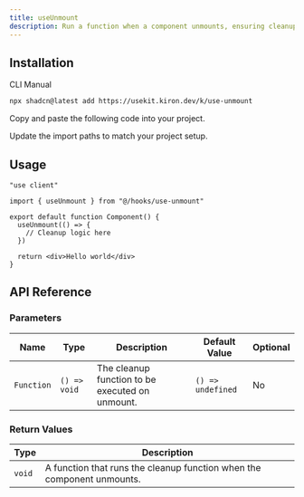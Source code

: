 ```yaml
---
title: useUnmount
description: Run a function when a component unmounts, ensuring cleanups or final actions are handled effectively.
---
```


## Installation

<Tabs defaultValue="cli">

<TabsList>
  <TabsTrigger value="cli">CLI</TabsTrigger>
  <TabsTrigger value="manual">Manual</TabsTrigger>
</TabsList>

<TabsContent value="cli">

```bash
npx shadcn@latest add https://usekit.kiron.dev/k/use-unmount
```

</TabsContent>

<TabsContent value="manual">

<Steps>

<Step>Copy and paste the following code into your project.</Step>

<ComponentSource name="use-unmount" />

<Step>Update the import paths to match your project setup.</Step>

</Steps>

</TabsContent>

</Tabs>

## Usage

```tsx {3, 6-8}
"use client"

import { useUnmount } from "@/hooks/use-unmount"

export default function Component() {
  useUnmount(() => {
    // Cleanup logic here
  })

  return <div>Hello world</div>
}
```

## API Reference

### Parameters

| Name       | Type         | Description                                     | Default Value     | Optional |
| ---------- | ------------ | ----------------------------------------------- | ----------------- | -------- |
| `Function` | `() => void` | The cleanup function to be executed on unmount. | `() => undefined` | No       |

### Return Values

| Type   | Description                                                            |
| ------ | ---------------------------------------------------------------------- |
| `void` | A function that runs the cleanup function when the component unmounts. |
